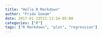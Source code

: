 ```yaml
---
title: "Hello R Markdown"
author: "Frida Gomam"
date: 2017-01-23T21:13:14-05:00
categories: ["R"]
tags: ["R Markdown", "plot", "regression"]
---
```

